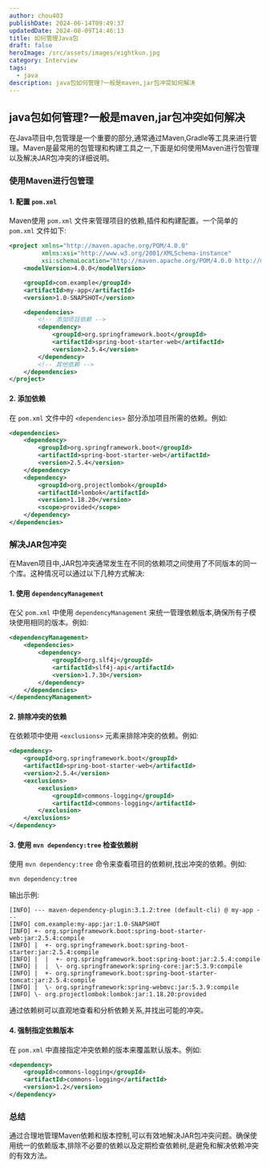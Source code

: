 ```yaml
---
author: chou403
publishDate: 2024-06-14T09:49:37
updatedDate: 2024-08-09T14:46:13
title: 如何管理Java包
draft: false
heroImage: /src/assets/images/eightkun.jpg
category: Interview
tags:
  - java
description: java包如何管理?一般是maven,jar包冲突如何解决
---
```


## java包如何管理?一般是maven,jar包冲突如何解决

在Java项目中,包管理是一个重要的部分,通常通过Maven,Gradle等工具来进行管理。Maven是最常用的包管理和构建工具之一,下面是如何使用Maven进行包管理以及解决JAR包冲突的详细说明。

### 使用Maven进行包管理

#### 1. 配置 `pom.xml`

Maven使用 `pom.xml` 文件来管理项目的依赖,插件和构建配置。一个简单的 `pom.xml` 文件如下:

```xml
<project xmlns="http://maven.apache.org/POM/4.0.0"
         xmlns:xsi="http://www.w3.org/2001/XMLSchema-instance"
         xsi:schemaLocation="http://maven.apache.org/POM/4.0.0 http://maven.apache.org/xsd/maven-4.0.0.xsd">
    <modelVersion>4.0.0</modelVersion>

    <groupId>com.example</groupId>
    <artifactId>my-app</artifactId>
    <version>1.0-SNAPSHOT</version>

    <dependencies>
        <!-- 添加项目依赖 -->
        <dependency>
            <groupId>org.springframework.boot</groupId>
            <artifactId>spring-boot-starter-web</artifactId>
            <version>2.5.4</version>
        </dependency>
        <!-- 其他依赖 -->
    </dependencies>
</project>
```

#### 2. 添加依赖

在 `pom.xml` 文件中的 `<dependencies>` 部分添加项目所需的依赖。例如:

```xml
<dependencies>
    <dependency>
        <groupId>org.springframework.boot</groupId>
        <artifactId>spring-boot-starter-web</artifactId>
        <version>2.5.4</version>
    </dependency>
    <dependency>
        <groupId>org.projectlombok</groupId>
        <artifactId>lombok</artifactId>
        <version>1.18.20</version>
        <scope>provided</scope>
    </dependency>
</dependencies>
```

### 解决JAR包冲突

在Maven项目中,JAR包冲突通常发生在不同的依赖项之间使用了不同版本的同一个库。这种情况可以通过以下几种方式解决:

#### 1. 使用 `dependencyManagement`

在父 `pom.xml` 中使用 `dependencyManagement` 来统一管理依赖版本,确保所有子模块使用相同的版本。例如:

```xml
<dependencyManagement>
    <dependencies>
        <dependency>
            <groupId>org.slf4j</groupId>
            <artifactId>slf4j-api</artifactId>
            <version>1.7.30</version>
        </dependency>
    </dependencies>
</dependencyManagement>
```

#### 2. 排除冲突的依赖

在依赖项中使用 `<exclusions>` 元素来排除冲突的依赖。例如:

```xml
<dependency>
    <groupId>org.springframework.boot</groupId>
    <artifactId>spring-boot-starter-web</artifactId>
    <version>2.5.4</version>
    <exclusions>
        <exclusion>
            <groupId>commons-logging</groupId>
            <artifactId>commons-logging</artifactId>
        </exclusion>
    </exclusions>
</dependency>
```

#### 3. 使用 `mvn dependency:tree` 检查依赖树

使用 `mvn dependency:tree` 命令来查看项目的依赖树,找出冲突的依赖。例如:

```shell
mvn dependency:tree
```

输出示例:

```
[INFO] --- maven-dependency-plugin:3.1.2:tree (default-cli) @ my-app ---
[INFO] com.example:my-app:jar:1.0-SNAPSHOT
[INFO] +- org.springframework.boot:spring-boot-starter-web:jar:2.5.4:compile
[INFO] |  +- org.springframework.boot:spring-boot-starter:jar:2.5.4:compile
[INFO] |  |  +- org.springframework.boot:spring-boot:jar:2.5.4:compile
[INFO] |  |  \- org.springframework:spring-core:jar:5.3.9:compile
[INFO] |  +- org.springframework.boot:spring-boot-starter-tomcat:jar:2.5.4:compile
[INFO] |  \- org.springframework:spring-webmvc:jar:5.3.9:compile
[INFO] \- org.projectlombok:lombok:jar:1.18.20:provided
```

通过依赖树可以直观地查看和分析依赖关系,并找出可能的冲突。

#### 4. 强制指定依赖版本

在 `pom.xml` 中直接指定冲突依赖的版本来覆盖默认版本。例如:

```xml
<dependency>
    <groupId>commons-logging</groupId>
    <artifactId>commons-logging</artifactId>
    <version>1.2</version>
</dependency>
```

### 总结

通过合理地管理Maven依赖和版本控制,可以有效地解决JAR包冲突问题。确保使用统一的依赖版本,排除不必要的依赖以及定期检查依赖树,是避免和解决依赖冲突的有效方法。
